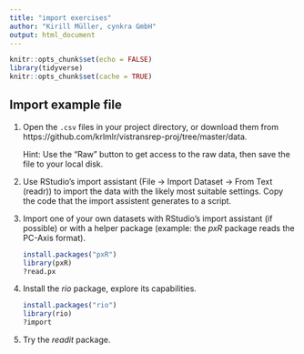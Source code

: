 ```yaml
---
title: "import exercises"
author: "Kirill Müller, cynkra GmbH"
output: html_document
---
```


```r
knitr::opts_chunk$set(echo = FALSE)
library(tidyverse)
knitr::opts_chunk$set(cache = TRUE)
```

## Import example file

1. Open the `.csv` files in your project directory, or download them from https://github.com/krlmlr/vistransrep-proj/tree/master/data. 

    Hint: Use the "Raw" button to get access to the raw data, then save the file to your local disk.

1. Use RStudio's import assistant (File → Import Dataset → From Text (readr)) to import the data with the likely most suitable settings. Copy the code that the import assistent generates to a script.

1. Import one of your own datasets with RStudio's import assistant (if possible) or with a helper package (example: the *pxR* package reads the PC-Axis format).

    ```r
    install.packages("pxR")
    library(pxR)
    ?read.px
    ```

1. Install the *rio* package, explore its capabilities.

    ```r
    install.packages("rio")
    library(rio)
    ?import
    ```

1. Try the *readit* package.
